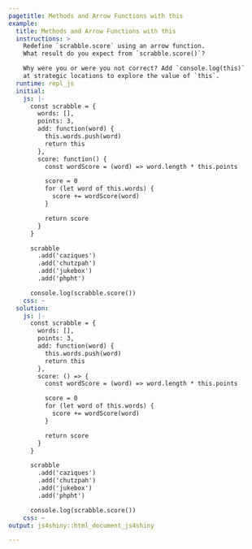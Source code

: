 ```yaml
---
pagetitle: Methods and Arrow Functions with this
example:
  title: Methods and Arrow Functions with this
  instructions: >
    Redefine `scrabble.score` using an arrow function.
    What result do you expect from `scrabble.score()`?

    Why were you or were you not correct? Add `console.log(this)`
    at strategic locations to explore the value of `this`.
  runtime: repl_js
  initial:
    js: |-
      const scrabble = {
        words: [],
        points: 3,
        add: function(word) {
          this.words.push(word)
          return this
        },
        score: function() {
          const wordScore = (word) => word.length * this.points

          score = 0
          for (let word of this.words) {
            score += wordScore(word)
          }

          return score
        }
      }

      scrabble
        .add('caziques')
        .add('chutzpah')
        .add('jukebox')
        .add('phpht')

      console.log(scrabble.score())
    css: ~
  solution:
    js: |-
      const scrabble = {
        words: [],
        points: 3,
        add: function(word) {
          this.words.push(word)
          return this
        },
        score: () => {
          const wordScore = (word) => word.length * this.points

          score = 0
          for (let word of this.words) {
            score += wordScore(word)
          }

          return score
        }
      }

      scrabble
        .add('caziques')
        .add('chutzpah')
        .add('jukebox')
        .add('phpht')

      console.log(scrabble.score())
    css: ~
output: js4shiny::html_document_js4shiny

---
```


